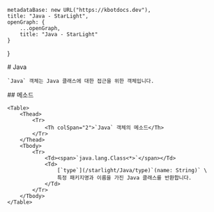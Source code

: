 
    metadataBase: new URL("https://kbotdocs.dev"),
    title: "Java - StarLight",
    openGraph: {
        ...openGraph,
        title: "Java - StarLight"
    }
}

<Section>
    # Java

    `Java` 객체는 Java 클래스에 대한 접근을 위한 객체입니다.
</Section>
<Section>
    ## 메소드

    <Table>
        <Thead>
            <Tr>
                <Th colSpan="2">`Java` 객체의 메소드</Th>
            </Tr>
        </Thead>
        <Tbody>
            <Tr>
                <Td><span>`java.lang.Class<*>`</span></Td>
                <Td>
                    [`type`](/starlight/Java/type)`(name: String)` \
                    특정 패키지명과 이름을 가진 Java 클래스를 반환합니다.
                </Td>
            </Tr>
        </Tbody>
    </Table>
</Section>